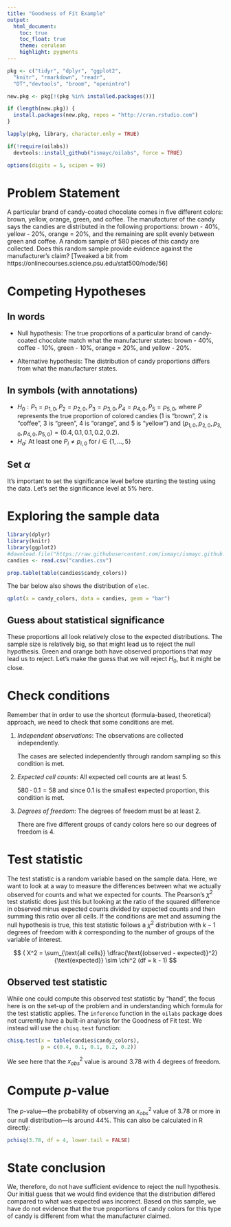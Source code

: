 ```yaml
---
title: "Goodness of Fit Example"
output:
  html_document:
    toc: true
    toc_float: true
    theme: cerulean
    highlight: pygments
---
```



```r
pkg <- c("tidyr", "dplyr", "ggplot2", 
  "knitr", "rmarkdown", "readr", 
  "DT","devtools", "broom", "openintro")

new.pkg <- pkg[!(pkg %in% installed.packages())]

if (length(new.pkg)) {
  install.packages(new.pkg, repos = "http://cran.rstudio.com")
}

lapply(pkg, library, character.only = TRUE)

if(!require(oilabs))
  devtools::install_github("ismayc/oilabs", force = TRUE)

options(digits = 5, scipen = 99)
```

# Problem Statement

A particular brand of candy-coated chocolate comes in five different colors: brown, yellow, orange, green, and coffee.  The manufacturer of the candy says the candies are distributed in the following proportions:  brown - 40%, yellow - 20%, orange = 20%, and the remaining are split evenly between green and coffee.  A random sample of 580 pieces of this candy are collected.  Does this random sample provide evidence against the manufacturer's claim? [Tweaked a bit from https://onlinecourses.science.psu.edu/stat500/node/56]

# Competing Hypotheses

## In words

- Null hypothesis: The true proportions of a particular brand of candy-coated chocolate match what the manufacturer states:  brown - 40%, coffee - 10%, green - 10%, orange = 20%, and yellow - 20%.

- Alternative hypothesis:  The distribution of candy proportions differs from what the manufacturer states.

<!--
## Another way with words

- Null hypothesis:  There is no association between feed type and age in the population of interest.

- Alternative hypothesis:  There is an association between the variables in the population.
-->

## In symbols (with annotations)

- $H_0: P_1 = p_{1, 0}, P_2 = p_{2, 0}, P_3 = p_{3, 0}, P_4 = p_{4, 0}, P_5 = p_{5, 0}$, where $P$ represents the true proportion of colored candies (1 is "brown", 2 is "coffee", 3 is "green", 4 is "orange", and 5 is "yellow") and $(p_{1, 0}, p_{2, 0}, p_{3, 0}, p_{4, 0}, p_{5, 0}) = ( 0.4, 0.1, 0.1, 0.2, 0.2 )$.
- $H_a:$ At least one $P_i \ne p_{i, 0}$ for  $i \in \{ 1, \ldots, 5 \}$

## Set $\alpha$

It's important to set the significance level before starting the testing using the data. Let's set the significance level at 5\% here.

# Exploring the sample data

```r
library(dplyr)
library(knitr)
library(ggplot2)
#download.file("https://raw.githubusercontent.com/ismayc/ismayc.github.io/master/teaching/sample_problems/candies.csv", destfile = "candies.csv")
candies <- read.csv("candies.csv")
```

```r
prop.table(table(candies$candy_colors))
```


The bar below also shows the distribution of `elec`.

```r
qplot(x = candy_colors, data = candies, geom = "bar")
```


## Guess about statistical significance

These proportions all look relatively close to the expected distributions.  The sample size is relatively big, so that might lead us to reject the null hypothesis.  Green and orange both have observed proportions that may lead us to reject.  Let's make the guess that we will reject $H_0$, but it might be close.

# Check conditions

Remember that in order to use the shortcut (formula-based, theoretical) approach, we need to check that some conditions are met.

1. _Independent observations_:  The observations are collected independently.

   The cases are selected independently through random sampling so this condition is met.

2. _Expected cell counts_:  All expected cell counts are at least 5.

    $580 \cdot 0.1 = 58$ and since 0.1 is the smallest expected proportion, this condition is met.

3. _Degrees of freedom_: The degrees of freedom must be at least 2.

    There are five different groups of candy colors here so our degrees of freedom is 4.

# Test statistic

The test statistic is a random variable based on the sample data.  Here, we want to look at a way to measure the differences between what we actually observed for counts and what we expected for counts.  The Pearson's $\chi^2$ test statistic does just this but looking at the ratio of the squared difference in observed minus expected counts divided by expected counts and then summing this ratio over all cells.  If the conditions are met and assuming the null hypothesis is true, this test statistic follows a $\chi^2$ distribution with $k - 1$ degrees of freedom with $k$ corresponding to the number of groups of the variable of interest.

$$ ( X^2 = \sum_{\text{all cells}} \dfrac{\text{(observed - expected)}^2}{\text{expected}} \sim \chi^2 (df = k - 1) $$

## Observed test statistic

While one could compute this observed test statistic by "hand", the focus here is on the set-up of the problem and in understanding which formula for the test statistic applies.  The `inference` function in the `oilabs` package does not currently have a built-in analysis for the Goodness of Fit test.  We instead will use the `chisq.test` function:

```r
chisq.test(x = table(candies$candy_colors), 
           p = c(0.4, 0.1, 0.1, 0.2, 0.2))
```

We see here that the $x^2_{obs}$ value is around 3.78 with 4 degrees of freedom.

# Compute $p$-value

The $p$-value---the probability of observing an $x^2_{obs}$ value of 3.78 or more in our null distribution---is around 44%.  This can also be calculated in R directly:

```r
pchisq(3.78, df = 4, lower.tail = FALSE)
```



# State conclusion

We, therefore, do not have sufficient evidence to reject the null hypothesis.  Our initial guess that we would find evidence that the distribution differed compared to what was expected was incorrect.  Based on this sample, we have do not evidence that the true proportions of candy colors for this type of candy is different from what the manufacturer claimed.

